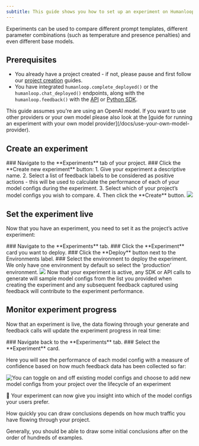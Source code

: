 ```yaml
--- 
subtitle: This guide shows you how to set up an experiment on Humanloop to systematically find the best-performing model configuration for your project based on your end-users’ feedback.
---
```

Experiments can be used to compare different prompt templates, different parameter combinations (such as temperature and presence penalties) and even different base models.

## Prerequisites

- You already have a project created - if not, please pause and first follow our [project creation](/docs/create-a-project-from-the-playground) guides.
- You have integrated `humanloop.complete_deployed()` or the `humanloop.chat_deployed()` endpoints, along with the `humanloop.feedback()` with the [API](https://www.postman.com/humanloop/workspace/humanloop) or [Python SDK](/docs/generate-and-log-with-the-sdk).

<Info>
This guide assumes you're are using an OpenAI model. If you want to use other providers or your own model please also look at the [guide for running an experiment with your own model provider](/docs/use-your-own-model-provider).
</Info>

## Create an experiment

<Steps>
### Navigate to the **Experiments** tab of your project.
### Click the **Create new experiment** button:
   1. Give your experiment a descriptive name.
   2. Select a list of feedback labels to be considered as positive actions - this will be used to calculate the performance of each of your model configs during the experiment.
   3. Select which of your project’s model configs you wish to compare.
   4. Then click the **Create** button. 
        <img src="../../../assets/images/061f673-image.png" />
</Steps>

## Set the experiment live

Now that you have an experiment, you need to set it as the project’s active experiment:

<Steps>
### Navigate to the **Experiments** tab.
### Click the **Experiment** card you want to deploy. 
### Click the **Deploy** button next to the Environments label. 
### Select the environment to deploy the experiment. We only have one environment by default so select the 'production' environment. 
<img src="../../../assets/images/ee1619d-image.png" />
</Steps>

<Check> 
Now that your experiment is active, any SDK or API calls to generate will sample model configs from the list you provided when creating the experiment and any subsequent feedback captured using feedback will contribute to the experiment performance.
</Check>

## Monitor experiment progress

Now that an experiment is live, the data flowing through your generate and feedback calls will update the experiment progress in real time:

<Steps>
### Navigate back to the **Experiments** tab.
### Select the **Experiment** card.
</Steps>

Here you will see the performance of each model config with a measure of confidence based on how much feedback data has been collected so far:

<img src="../../../assets/images/2FwtFnnvPukDXD68Knko9A%2Fimage.png" alt="You can toggle on and off existing model configs and choose to add new model configs from your project over the lifecycle of an experiment" />

🎉  Your experiment can now give you insight into which of the model configs your users prefer.

<Tip>
How quickly you can draw conclusions depends on how much traffic you have flowing through your project.

Generally, you should be able to draw some initial conclusions after on the order of hundreds of examples.
</Tip>